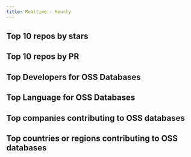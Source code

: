 ```yaml
---
title: Realtime - Hourly
---
```



## Top 10 repos by stars

<CommonChart repo='js_framework_repos' chart='barchart' n={10} category='rt-top10-by-stars' categoryIndex='repo_name' valueIndex='num' formatSql={false} />


## Top 10 repos by PR

<CommonChart repo='js_framework_repos' chart='barchart' n={10} category='rt-top10-by-prs' categoryIndex='repo_name' valueIndex='num' formatSql={false} />


## Top Developers for OSS Databases

<CommonChart repo='js_framework_repos' chart='barchart' n={20} category='rt-top20-by-developers' categoryIndex='repo_name' valueIndex='num' formatSql={false} />



## Top Language for OSS Databases

<CommonChart repo='js_framework_repos' chart='barchart' n={5} category='rt-top5-languages' categoryIndex='language' valueIndex='num' formatSql={false} />


## Top companies contributing to OSS databases


<CommonChart repo='js_framework_repos' chart='barchart' n={20} category='rt-top20-companies' categoryIndex='company' valueIndex='num' formatSql={false} />


## Top countries or regions contributing to OSS databases

<CommonChart repo='js_framework_repos' chart='barchart' n={20} category='rt-top20-countries' categoryIndex='country' valueIndex='num' formatSql={false} />
